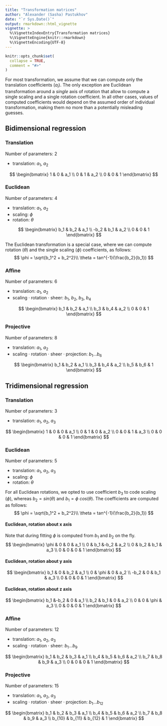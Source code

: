 ```yaml
---
title: "Transformation matrices"
author: "Alexander (Sasha) Pastukhov"
date: "`r Sys.Date()`"
output: rmarkdown::html_vignette
vignette: >
  %\VignetteIndexEntry{Transformation matrices}
  %\VignetteEngine{knitr::rmarkdown}
  %\VignetteEncoding{UTF-8}
---
```


```r
knitr::opts_chunk$set(
  collapse = TRUE,
  comment = "#>"
)
```

For most transformation, we assume that we can compute only the translation coefficients ($a_i$). The only exception are Euclidean transformation around a _single_ axis of rotation that allow to compute a single scaling and a single rotation coefficient. In all other cases, values of computed coefficients would depend on the assumed order of individual transformation, making them no more than a potentially misleading guesses.

## Bidimensional regression

### Translation

Number of parameters: 2

* translation: $a_1$, $a_2$

$$
\begin{bmatrix}
 1 & 0 & a_1 \\
 0 & 1 & a_2 \\
 0 & 0 & 1
\end{bmatrix}
$$

### Euclidean

Number of parameters: 4

* translation: $a_1$, $a_2$
* scaling: $\phi$
* rotation: $\theta$

$$
\begin{bmatrix}
 b_1 & b_2 & a_1 \\
-b_2 & b_1 & a_2 \\
 0   & 0   & 1
\end{bmatrix}
$$

The Euclidean transformation is a special case, where we can compute rotation ($\theta$) and the single scaling ($\phi$) coefficients, as follows:
$$
\phi = \sqrt{b_1^2 + b_2^2}\\
\theta = tan^{-1}(\frac{b_2}{b_1})
$$

### Affine

Number of parameters: 6

* translation: $a_1$, $a_2$
* scaling · rotation · sheer: $b_1$, $b_2$, $b_3$, $b_4$

$$
\begin{bmatrix}
 b_1 & b_2 & a_1 \\
 b_3 & b_4 & a_2 \\
 0   & 0   & 1
\end{bmatrix}
$$

### Projective

Number of parameters: 8

* translation: $a_1$, $a_2$
* scaling · rotation · sheer · projection: $b_1$...$b_6$

$$
\begin{bmatrix}
 b_1 & b_2 & a_1 \\
 b_3 & b_4 & a_2 \\
 b_5 & b_6 & 1
\end{bmatrix}
$$

## Tridimensional regression

### Translation

Number of parameters: 3

* translation: $a_1$, $a_2$, $a_3$

$$
\begin{bmatrix}
 1 & 0 & 0 & a_1 \\
 0 & 1 & 0 & a_2 \\
 0 & 0 & 1 & a_3 \\
 0 & 0 & 0 & 1
\end{bmatrix}
$$

### Euclidean

Number of parameters: 5

* translation: $a_1$, $a_2$, $a_3$
* scaling: $\phi$
* rotation: $\theta$

For all Euclidean rotations, we opted to use coefficient $b_3$ to code scaling ($\phi$), whereas $b_2 = sin(\theta)$ and $b_1=\phi~  cos(\theta)$. The coefficients are computed as follows:
$$
\phi = \sqrt{b_1^2 + b_2^2}\\
\theta = tan^{-1}(\frac{b_2}{b_1})
$$

#### Euclidean, rotation about x axis

Note that during fitting $\phi$ is computed from $b_1$ and $b_2$ on the fly.
$$
\begin{bmatrix}
 \phi & 0   & 0   & a_1 \\
 0    & b_1 &-b_2 & a_2 \\
 0    & b_2 & b_1 & a_3 \\
 0    & 0   & 0   & 1
\end{bmatrix}
$$


#### Euclidean, rotation about y axis

$$
\begin{bmatrix}
 b_1 & 0    & b_2 & a_1 \\
 0   & \phi & 0   & a_2 \\
-b_2 & 0    & b_1 & a_3 \\
 0   & 0    &  0   & 1
\end{bmatrix}
$$

#### Euclidean, rotation about z axis

$$
\begin{bmatrix}
 b_1 &-b_2 & 0    & a_1 \\
 b_2 & b_1 & 0    & a_2 \\
 0   & 0   & \phi & a_3 \\
 0   & 0   &  0   & 1
\end{bmatrix}
$$

### Affine

Number of parameters: 12

* translation: $a_1$, $a_2$,  $a_3$
* scaling · rotation · sheer: $b_1$...$b_9$


$$
\begin{bmatrix}
 b_1 & b_2 & b_3 & a_1 \\
 b_4 & b_5 & b_6 & a_2 \\
 b_7 & b_8 & b_9 & a_3 \\
 0   & 0   &  0   & 1
\end{bmatrix}
$$

### Projective

Number of parameters: 15

* translation: $a_1$, $a_2$,  $a_3$
* scaling · rotation · sheer · projection: $b_1$...$b_12$


$$
\begin{bmatrix}
 b_1    & b_2    & b_3    & a_1 \\
 b_4    & b_5    & b_6    & a_2 \\
 b_7    & b_8    & b_9    & a_3 \\
 b_{10} & b_{11} & b_{12} & 1
\end{bmatrix}
$$

